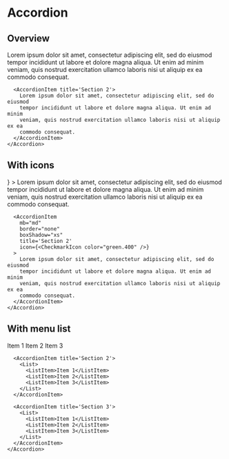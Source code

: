 



<Meta title="Components/Disclosure/Accordion" component={Accordion} />

# Accordion

## Overview

<Canvas>
  <Story name="Overview">
    <Accordion allowMultiple>
      <AccordionItem title='Section 1'>
        Lorem ipsum dolor sit amet, consectetur adipiscing elit, sed do eiusmod
        tempor incididunt ut labore et dolore magna aliqua. Ut enim ad minim
        veniam, quis nostrud exercitation ullamco laboris nisi ut aliquip ex ea
        commodo consequat.
      </AccordionItem>

      <AccordionItem title='Section 2'>
        Lorem ipsum dolor sit amet, consectetur adipiscing elit, sed do eiusmod
        tempor incididunt ut labore et dolore magna aliqua. Ut enim ad minim
        veniam, quis nostrud exercitation ullamco laboris nisi ut aliquip ex ea
        commodo consequat.
      </AccordionItem>
    </Accordion>

  </Story>
</Canvas>

## With icons

<Canvas>
  <Story name="With icons">
    <Accordion allowMultiple>
      <AccordionItem
        mb="md"
        border="none"
        boxShadow="xs"
        title='Section 1'
        icon={<TooltipIcon color="orange.400" />}
      >
        Lorem ipsum dolor sit amet, consectetur adipiscing elit, sed do eiusmod
        tempor incididunt ut labore et dolore magna aliqua. Ut enim ad minim
        veniam, quis nostrud exercitation ullamco laboris nisi ut aliquip ex ea
        commodo consequat.
      </AccordionItem>

      <AccordionItem
        mb="md"
        border="none"
        boxShadow="xs"
        title='Section 2'
        icon={<CheckmarkIcon color="green.400" />}
      >
        Lorem ipsum dolor sit amet, consectetur adipiscing elit, sed do eiusmod
        tempor incididunt ut labore et dolore magna aliqua. Ut enim ad minim
        veniam, quis nostrud exercitation ullamco laboris nisi ut aliquip ex ea
        commodo consequat.
      </AccordionItem>
    </Accordion>

  </Story>
</Canvas>

## With menu list

<Canvas>
  <Story
    name="With menu list"
    parameters={{
      viewport: {
        defaultViewport: 'xs',
      },
    }}
  >
    <Accordion allowToggle>
      <AccordionItem title='Section 1'>
        <List>
          <ListItem>Item 1</ListItem>
          <ListItem>Item 2</ListItem>
          <ListItem>Item 3</ListItem>
        </List>
      </AccordionItem>

      <AccordionItem title='Section 2'>
        <List>
          <ListItem>Item 1</ListItem>
          <ListItem>Item 2</ListItem>
          <ListItem>Item 3</ListItem>
        </List>
      </AccordionItem>

      <AccordionItem title='Section 3'>
        <List>
          <ListItem>Item 1</ListItem>
          <ListItem>Item 2</ListItem>
          <ListItem>Item 3</ListItem>
        </List>
      </AccordionItem>
    </Accordion>

  </Story>
</Canvas>

